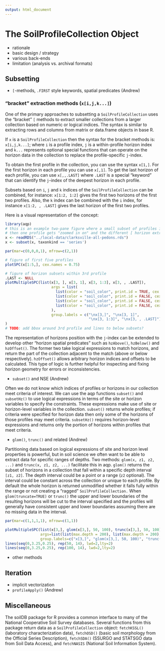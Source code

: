 ```yaml
---
output: html_document
---
```



# The SoilProfileCollection Object

  * rationale
  * basic design / strategy
  * various back-ends
  * limitation (analysis vs. archival formats)

## Subsetting

  * `[`-methods, `.FIRST` style keywords, spatial predicates (Andrew)
  
### "bracket" extraction methods (`x[i,j,k...]`)

<!-- The code block below could be translated to a paragraph. -->

<!-- ```{r, eval = FALSE} -->
<!-- # i-index is for profiles -->
<!-- x[1,]      # first profile  -->

<!-- # j-index is for horizons -->
<!-- x[,1]      # first horizon (of each profile)  -->

<!-- # k-index is for "special" functions of horizons (.FIRST/.LAST/.HZID),  -->
<!-- x[,,.LAST]   # last horizon (of each profile)  -->

<!-- # indices can be combined -->

<!-- # i and j -->
<!-- x[1:2, 1:2]      # first two horizons of first two profiles  -->

<!-- # i and k (k overrides j) -->
<!-- x[1:2, , .LAST]  # last horizon of first two profiles i -->
<!-- ``` -->

One of the primary approaches to subsetting a `SoilProfileCollection` uses the "bracket" `[` methods to extract smaller collections from a larger collection based on numeric or logical indices. The syntax is similar to extracting rows and columns from matrix or data.frame objects in base R. 

If `x` is a `SoilProfileCollection` then the syntax for the bracket methods is: `x[i,j,k...]`; where `i` is a profile index, `j` is a within-profile horizon index and `k...` represents optional special functions that can operate on the horizon data in the collection to replace the profile-specific `j`-index.

To obtain the first profile in the collection, you can use the syntax `x[1,]`. For the first horizon in each profile you can use `x[,1]`. To get the last horizon of each profile, you can use `x[,,.LAST]` where `.LAST` is a special "keyword" that can identify the `j`-index of the deepest horizon in each profile. 

Subsets based on `i`, `j` and `k` indices of the `SoilProfileCollection` can be combined, for instance: `x[1:2, 1:2]` gives the first two horizons of the first two profiles. Also, the `k` index can be combined with the `i` index, for instance `x[1:2, , .LAST]` gives the last horizon of the first two profiles.

Here is a visual representation of the concept:

```r
library(aqp)
# this is an example two-pane figure where a small subset of profiles is shown based on i index
# then one profile gets "zoomed in on" and the different [ horizon extraction methods are demonstrated
x <- readRDS("../local-data/clarksville-all-pedons.rds")
x <- subset(x, taxonkind == 'series')

par(mar=c(0,0,0,1), mfrow=c(2,1))

# figure of first five profiles
plotSPC(x[1:5,], cex.names = 0.75)

# figure of horizon subsets within 3rd profile
.LAST <- NULL
plotMultipleSPC(list(x[3, ], x[3, 1], x[3, 1:3], x[3, , .LAST]), 
                     args = list(
                       list(color = "soil_color", print.id = TRUE, cex.names = 0.75),
                       list(color = "soil_color", print.id = FALSE, cex.names = 0.75),
                       list(color = "soil_color", print.id = FALSE, cex.names = 0.75),
                       list(color = "soil_color", print.id = FALSE, cex.names = 0.75)
                     ),
                     group.labels = c("\nx[3,]", "\nx[3, 1]",
                                      "\nx[3, 1:3]", "\nx[3, , .LAST]")
)
# TODO: add bbox around 3rd profile and lines to below subsets?
```

The representation of horizons position with the `j`-index can be extended to develop other "horizon spatial predicates" such as `hzAbove()`, `hzBelow()` and `hzOffset()`. The former two take logical expressions to match horizons, and return the part of the collection adjacent to the match (above or below respectively). `hzOffset()` allows arbitrary horizon indices and offsets to be calculated. This type of logic is further helpful for inspecting and fixing horizon geometry for errors or inconsistencies.

  * `subset()` and NSE (Andrew)

Often we do not know which indices of profiles or horizons in our collection meet criteria of interest. We can use the aqp functions `subset()` and `subsetHz()` to use logical expressions in terms of the site or horizon variables to specify the constraints. These expressions make use of site or horizon-level variables in the collection. `subset()` returns whole profiles; if criteria were specified for horizon data then only some of the horizons of those profiles may meet criteria. `subsetHz()` requires horizon-level expressions and returns only the portion of horizons within profiles that meet criteria.

  * `glom()`, `trunc()` and related (Andrew) 

Partitioning data based on logical expressions of site and horizon level properties is powerful, but in soil science we often want to be able to extract data for specific ranges of depths. Two methods: `glom(x, z1, z2, ...)` and `trunc(x, z1, z2, ...)` facilitate this in aqp. `glom()` returns the subset of horizons in a collection that fall within a specific depth interval `[z1, z2]`. The depth interval could be a point or a range (`z2` optional). The interval could be constant across the collection or unique to each profile. By default the whole horizon is returned unmodified whether it falls fully within the range or not creating a "ragged" `SoilProfileCollection.` When `glom(truncate=TRUE)` or `trunc()` the upper and lower boundaries of the resulting horizons will be cut to the interval specified and the profiles will generally have consistent upper and lower boundaries assuming there are no missing data in the interval.


```r
par(mar=c(1,1,1,1), mfrow=c(1,1))

plotMultipleSPC(list(x[3,], glom(x[3,], 50, 100), trunc(x[3,], 50, 100)),
                args=list(list(max.depth = 200), list(max.depth = 200), list(max.depth = 200)),
                group.labels=c("x[3,]", "glom(x[3,], 50, 100)", "trunc(x[3,], 50, 100)"), label.offset = 10, cex.names = 0.75)
lines(seq(0,3.25,0.25), rep(50, 14), lwd=2,lty=2)
lines(seq(0,3.25,0.25), rep(100, 14), lwd=2,lty=2)
```

  * other methods

## Iteration

  * implicit vectorization
  * `profileApply()` (Andrew)


## Miscellaneous
The soilDB package for R provides a common interface to many of the National Cooperative Soil Survey databases. Several functions from this package return data as a `SoilProfileCollection` object: `fetchKSSL()` (laboratory characterization data), `fetchOSD()` (basic soil morphology from the Official Series Description), `fetchSDA()` (SSURGO and STATSGO data from Soil Data Access), and `fetchNASIS` (National Soil Information System).


<!-- data cleaning, fixing, validity, etc. (Andrew) -->


 
